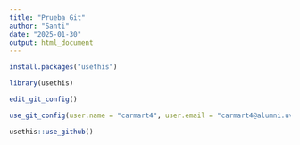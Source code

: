 ```yaml
---
title: "Prueba Git"
author: "Santi"
date: "2025-01-30"
output: html_document
---
```


```r
install.packages("usethis")

```

```r
library(usethis)

```
```r
edit_git_config()

```

```r
use_git_config(user.name = "carmart4", user.email = "carmart4@alumni.uv.es")

```

```r
usethis::use_github()

```

